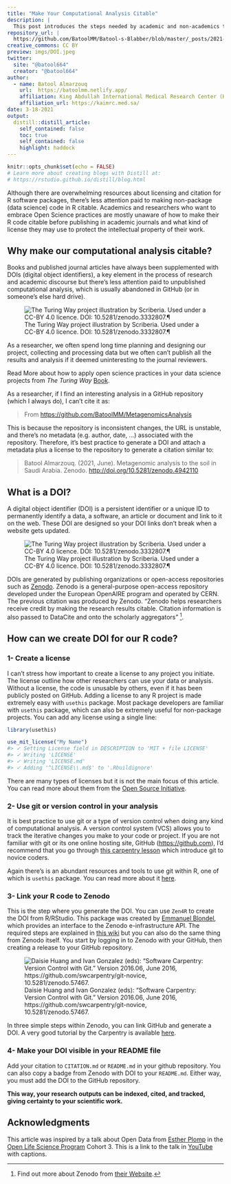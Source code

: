 ```yaml
---
title: "Make Your Computational Analysis Citable"
description: |
  This post introduces the steps needed by academic and non-academics to make their computational analysis in R citable.
repository_url: |
  https://github.com/BatoolMM/Batool-s-Blabber/blob/master/_posts/2021-06-23-make-your-computational-analysis-citable/make-your-computational-analysis-citable.Rmd
creative_commons: CC BY
preview: imgs/DOI.jpeg
twitter:
  site: "@batool664"
  creator: "@batool664"
author:
  - name: Batool Almarzouq 
    url:  https://batoolmm.netlify.app/
    affiliation: King Abdullah International Medical Research Center (KAIMRC) 
    affiliation_url: https://kaimrc.med.sa/
date: 3-18-2021
output:
  distill::distill_article:
    self_contained: false
    toc: true
    self_contained: false
    highlight: haddock
---
```


```r
knitr::opts_chunk$set(echo = FALSE)
# Learn more about creating blogs with Distill at:
# https://rstudio.github.io/distill/blog.html
```

Although there are overwhelming resources about licensing and citation for R software packages, there's less attention paid to making non-package (data science) code in R citable. Academics and researchers who want to embrace Open Science practices are mostly unaware of how to make their R code citable before publishing in academic journals and what kind of license they may use to protect the intellectual property of their work.

## Why make our computational analysis citable?

Books and published journal articles have always been supplemented with DOIs (digital object identifiers), a key element in the process of research and academic discourse but there's less attention paid to unpublished computational analysis, which is usually abandoned in GitHub (or in someone's else hard drive).

![The Turing Way project illustration by Scriberia. Used under a CC-BY 4.0 licence. DOI: 10.5281/zenodo.3332807.¶](imgs/data-cycle.jpeg)

As a researcher, we often spend long time planning and designing our project, collecting and processing data but we often can't publish all the results and analysis if it deemed uninteresting to the journal reviewers.


<aside>

Read More about how to apply open science practices in your data science projects from *The Turing Way* [Book](https://the-turing-way.netlify.app/).

</aside>

As a researcher, if I find an interesting analysis in a GitHub repository (which I always do), I can't cite it as:

> From <https://github.com/BatoolMM/MetagenomicsAnalysis>

This is because the repository is inconsistent changes, the URL is unstable, and there's no metadata (e.g. author, date, ...) associated with the repository. Therefore, it's best practice to generate a DOI and attach a metadata plus a license to the repository to generate a citation similar to:

> Batool Almarzouq. (2021, June). Metagenomic analysis to the soil in Saudi Arabia. Zenodo. <http://doi.org/10.5281/zenodo.4942110>

## What is a DOI?

A digital object identifier (DOI) is a persistent identifier or a unique ID to permanently identify a data, a software, an article or document and link to it on the web. These DOI are designed so your DOI links don't break when a website gets updated.

![The Turing Way project illustration by Scriberia. Used under a CC-BY 4.0 licence. DOI: 10.5281/zenodo.3332807.¶](imgs/DOI.jpeg)

DOIs are generated by publishing organizations or open-access repositories such as [Zenodo](https://zenodo.org/). Zenodo is a general-purpose open-access repository developed under the European OpenAIRE program and operated by CERN. The previous citation was produced by Zenodo. "Zenodo helps researchers receive credit by making the research results citable. Citation information is also passed to DataCite and onto the scholarly aggregators" [^1].

[^1]: Find out more about Zenodo from [their Website](https://about.zenodo.org/).


## How can we create DOI for our R code?

### 1- Create a license

I can't stress how important to create a license to any project you initiate. The license outline how other researchers can use your data or analysis. Without a license, the code is unusable by others, even if it has been publicly posted on GitHub. Adding a license to any R project is made extremely easy with `usethis` package. Most package developers are familiar with `usethis` package, which can also be extremely useful for non-package projects. You can add any license using a single line:

```r
library(usethis)
```

```r
use_mit_license("My Name")
#> ✓ Setting License field in DESCRIPTION to 'MIT + file LICENSE'
#> ✓ Writing 'LICENSE'
#> ✓ Writing 'LICENSE.md'
#> ✓ Adding '^LICENSE\\.md$' to '.Rbuildignore'
```

There are many types of licenses but it is not the main focus of this article. You can read more about them from the [Open Source Initiative](https://opensource.org/licenses/category).

### 2- Use git or version control in your analysis

It is best practice to use git or a type of version control when doing any kind of computational analysis. A version control system (VCS) allows you to track the iterative changes you make to your code or project. If you are not familiar with git or its one online hosting site, GitHub (<https://github.com>), I'd recommend that you go through [this carpentry lesson](https://swcarpentry.github.io/git-novice/) which introduce git to novice coders.

Again there's is an abundant resources and tools to use git within R, one of which is `usethis` package. You can read more about it [here](https://usethis.r-lib.org/articles/articles/usethis-setup.html).


### 3- Link your R code to Zenodo

This is the step where you generate the DOI. You can use `Zen4R` to create the DOI from R/RStudio. This package was created by [Emmanuel Blondel](https://github.com/eblondel), which provides an interface to the Zenodo e-infrastructure API. The required steps are explained in [this wiki](https://github.com/eblondel/zen4R/wiki) but you can also do the same thing from Zenodo itself. You start by logging in to Zenodo with your GitHub, then creating a release to your GitHub repository.

![Daisie Huang and Ivan Gonzalez (eds): "Software Carpentry: Version Control with Git." Version 2016.06, June 2016, https://github.com/swcarpentry/git-novice, 10.5281/zenodo.57467.](imgs/Github_CaltechDATA.png)

In three simple steps within Zenodo, you can link GitHub and generate a DOI. A very good tutorial by the Carpentry is available [here](https://caltechlibrary.github.io/git-desktop/09-preservation/).

### 4- Make your DOI visible in your README file

Add your citation to `CITATION.md` or `README.md` in your github repository. You can also copy a badge from Zenodo with DOI to your `README.md`. Either way, you must add the DOI to the GitHub repository.

**This way, your research outputs can be indexed, cited, and tracked, giving certainty to your scientific work.**

## Acknowledgments {.appendix}

This article was inspired by a talk about Open Data from [Esther Plomp](https://orcid.org/0000-0003-3625-1357) in the [Open Life Science Program](https://openlifesci.org/) Cohort 3. This is a link to the talk in [YouTube](https://www.youtube.com/watch?v=qjsLA1jhK6c&list=PL1CvC6Ez54KDvJbbdLn5rPvf1kInifEh9&index=9) with captions.
